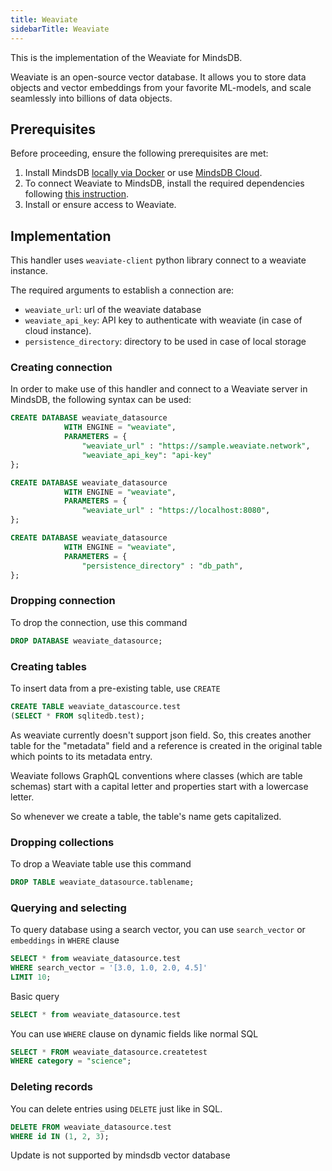 ```yaml
---
title: Weaviate
sidebarTitle: Weaviate
---
```


This is the implementation of the Weaviate for MindsDB.

Weaviate is an open-source vector database. It allows you to store data objects and vector embeddings from your favorite ML-models, and scale seamlessly into billions of data objects.

## Prerequisites

Before proceeding, ensure the following prerequisites are met:

1. Install MindsDB [locally via Docker](https://docs.mindsdb.com/setup/self-hosted/docker) or use [MindsDB Cloud](https://cloud.mindsdb.com/).
2. To connect Weaviate to MindsDB, install the required dependencies following [this instruction](/setup/self-hosted/docker#install-dependencies).
3. Install or ensure access to Weaviate.

## Implementation

This handler uses `weaviate-client` python library connect to a weaviate instance.

The required arguments to establish a connection are:

* `weaviate_url`: url of the weaviate database
* `weaviate_api_key`: API key to authenticate with weaviate (in case of cloud instance).
* `persistence_directory`: directory to be used in case of local storage


### Creating connection

In order to make use of this handler and connect to a Weaviate server in MindsDB, the following syntax can be used:

```sql
CREATE DATABASE weaviate_datasource
            WITH ENGINE = "weaviate",
            PARAMETERS = {
                "weaviate_url" : "https://sample.weaviate.network",
                "weaviate_api_key": "api-key"
};
```

```sql
CREATE DATABASE weaviate_datasource
            WITH ENGINE = "weaviate",
            PARAMETERS = {
                "weaviate_url" : "https://localhost:8080",
};
```

```sql
CREATE DATABASE weaviate_datasource
            WITH ENGINE = "weaviate",
            PARAMETERS = {
                "persistence_directory" : "db_path",
};
```

### Dropping connection

To drop the connection, use this command

```sql
DROP DATABASE weaviate_datasource;
```

### Creating tables

To insert data from a pre-existing table, use `CREATE`

```sql
CREATE TABLE weaviate_datascource.test
(SELECT * FROM sqlitedb.test);
```
As weaviate currently doesn't support json field. 
So, this creates another table for the "metadata" field and a reference is created in the original table which points to
its metadata entry.

Weaviate follows GraphQL conventions where classes (which are table schemas) start with a capital letter and 
properties start with a lowercase letter.

So whenever we create a table, the table's name gets capitalized.

### Dropping collections

To drop a Weaviate table use this command

```sql
DROP TABLE weaviate_datasource.tablename;
```

### Querying and selecting

To query database using a search vector, you can use `search_vector` or `embeddings` in `WHERE` clause

```sql
SELECT * from weaviate_datasource.test
WHERE search_vector = '[3.0, 1.0, 2.0, 4.5]'
LIMIT 10;
```

Basic query 

```sql
SELECT * from weaviate_datasource.test
```

You can use `WHERE` clause on dynamic fields like normal SQL

```sql
SELECT * FROM weaviate_datasource.createtest
WHERE category = "science";
```

### Deleting records

You can delete entries using `DELETE` just like in SQL.


```sql
DELETE FROM weaviate_datasource.test
WHERE id IN (1, 2, 3);
```

Update is not supported by mindsdb vector database
